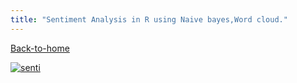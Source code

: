 ```yaml
---
title: "Sentiment Analysis in R using Naive bayes,Word cloud."
---
```


[Back-to-home](index.html)

[![senti](images/senti.png)](senti.html)
